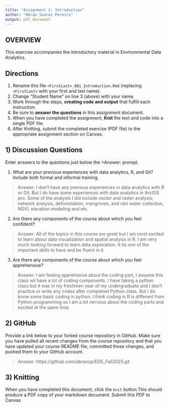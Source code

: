 ```yaml
---
title: "Assignment 1: Introduction"
author: "Abrao Soares Pereira"
output: pdf_document
---
```


## OVERVIEW

This exercise accompanies the introductory material in Environmental Data Analytics. 

## Directions
1.  Rename this file `<FirstLast>_A01_Introduction.Rmd` (replacing `<FirstLast>` with your first and last name).
2.  Change "Student Name" on line 3 (above) with your name.
3.  Work through the steps, **creating code and output** that fulfill each instruction.
4.  Be sure to **answer the questions** in this assignment document.
5.  When you have completed the assignment, **Knit** the text and code into a single PDF file.
6.  After Knitting, submit the completed exercise (PDF file) to the appropriate assignment section on Canvas.


## 1) Discussion Questions
Enter answers to the questions just below the >Answer: prompt.

1. What are your previous experiences with data analytics, R, and Git? Include both formal and informal training.

> Answer: I don't have any previous experiences in data analytics with R or Git. But I do have some experiences with data analytics in ArcGIS pro. Some of the analysis I did include vector and raster analysis; network analysis, deforestation, mangroves, and rain water collection, NDVI, elevation modeling and etc. 

2. Are there any components of the course about which you feel confident?

> Answer: All of the topics in this course are great but I am most excited to learn about data visualization and spatial analysis in R. I am very much looking forward to learn data exploration. It its one of the important skills to have and be fluent in it. 

3. Are there any components of the course about which you feel apprehensive?

> Answer: I am feeling apprehesive about the coding part, I assume this class wil have a lot of coding components. I have taking a python class but it was in my freshmen year of my undergraduate and I don't practice or write any codes after completed Python class. But I do know some basic coding in python. I think coding in R is different from Python programming so I am a bit nervous about the coding parts and excited at the same time.  


## 2) GitHub

Provide a link below to your forked course repository in GitHub. Make sure you have pulled all recent changes from the course repository and that you have updated your course README file, committed those changes, and pushed them to your GitHub account. 

> Answer: https://github.com/abraosp/EDE_Fall2025.git


## 3) Knitting
When you have completed this document, click the `knit` button.This should produce a PDF copy of your markdown document. Submit this PDF to Canvas 

